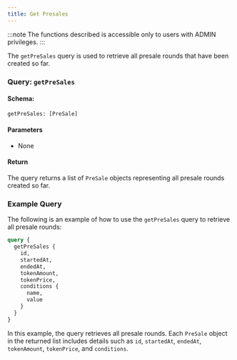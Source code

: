 ```yaml
---
title: Get Presales
---
```



:::note
The functions described is accessible only to users with ADMIN privileges.
:::

The `getPreSales` query is used to retrieve all presale rounds that have been created so far.

### Query: `getPreSales`

#### Schema:
```graphql
getPreSales: [PreSale]
```

#### Parameters

- None

#### Return

The query returns a list of `PreSale` objects representing all presale rounds created so far.

### Example Query

The following is an example of how to use the `getPreSales` query to retrieve all presale rounds:

```graphql
query {
  getPreSales {
    id,
    startedAt,
    endedAt,
    tokenAmount,
    tokenPrice,
    conditions {
      name,
      value
    }
  }
}
```

In this example, the query retrieves all presale rounds. Each `PreSale` object in the returned list includes details such as `id`, `startedAt`, `endedAt`, `tokenAmount`, `tokenPrice`, and `conditions`.
```